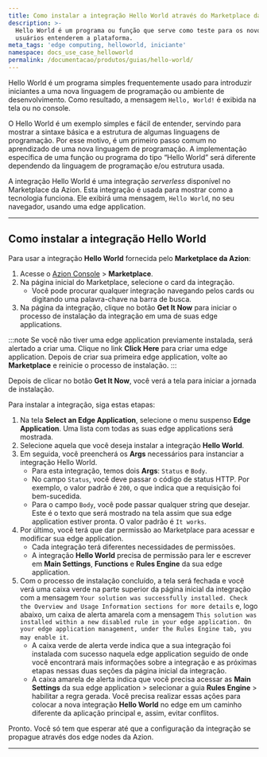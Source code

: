 ```yaml
---
title: Como instalar a integração Hello World através do Marketplace da Azion
description: >-
  Hello World é um programa ou função que serve como teste para os novos
  usuários entenderem a plataforma.
meta_tags: 'edge computing, helloworld, iniciante'
namespace: docs_use_case_helloworld
permalink: /documentacao/produtos/guias/hello-world/
---
```


Hello World é um programa simples frequentemente usado para introduzir iniciantes a uma nova linguagem de programação ou ambiente de desenvolvimento. Como resultado, a mensagem `Hello, World!` é exibida na tela ou no console.

O Hello World é um exemplo simples e fácil de entender, servindo para mostrar a sintaxe básica e a estrutura de algumas linguagens de programação. Por esse motivo, é um primeiro passo comum no aprendizado de uma nova linguagem de programação. A implementação específica de uma função ou programa do tipo “Hello World” será diferente dependendo da linguagem de programação e/ou estrutura usada.

A integração Hello World é uma integração *serverless* disponível no Marketplace da Azion. Esta integração é usada para mostrar como a tecnologia funciona. Ele exibirá uma mensagem, `Hello World`, no seu navegador, usando uma edge application.

---

## Como instalar a integração Hello World

Para usar a integração **Hello World** fornecida pelo **Marketplace da Azion**:

1. Acesse o [Azion Console](/pt-br/documentacao/produtos/guias/como-acessar-o-rtm/) > **Marketplace**.
2. Na página inicial do Marketplace, selecione o card da integração.
   - Você pode procurar qualquer integração navegando pelos cards ou digitando uma palavra-chave na barra de busca.
3. Na página da integração, clique no botão **Get It Now** para iniciar o processo de instalação da integração em uma de suas edge applications.

:::note
Se você não tiver uma edge application previamente instalada, será alertado a criar uma. Clique no link **Click Here** para criar uma edge application. Depois de criar sua primeira edge application, volte ao **Marketplace** e reinicie o processo de instalação.
:::

Depois de clicar no botão **Get It Now**, você verá a tela para iniciar a jornada de instalação. 

Para instalar a integração, siga estas etapas:

1. Na tela **Select an Edge Application**, selecione o menu suspenso **Edge Application**. Uma lista com todas as suas edge applications será mostrada.
2. Selecione aquela que você deseja instalar a integração **Hello World**.
3. Em seguida, você preencherá os **Args** necessários para instanciar a integração Hello World.
   - Para esta integração, temos dois **Args**: `Status` e `Body`.
   - No campo `Status`, você deve passar o código de status HTTP. Por exemplo, o valor padrão é `200`, o que indica que a requisição foi bem-sucedida.
   - Para o campo `Body`, você pode passar qualquer string que desejar. Este é o texto que será mostrado na tela assim que sua edge application estiver pronta. O valor padrão é `It works`.
4. Por último, você terá que dar permissão ao Marketplace para acessar e modificar sua edge application.
   - Cada integração terá diferentes necessidades de permissões.
   - A integração **Hello World** precisa de permissão para ler e escrever em **Main Settings**, **Functions** e **Rules Engine** da sua edge application.
5. Com o processo de instalação concluído, a tela será fechada e você verá uma caixa verde na parte superior da página inicial da integração com a mensagem `Your solution was successfully installed. Check the Overview and Usage Information sections for more details` e, logo abaixo, um caixa de alerta amarela com a mensagem `This solution was installed within a new disabled rule in your edge application. On your edge application management, under the Rules Engine tab, you may enable it`.
    - A caixa verde de alerta verde indica que a sua integração foi instalada com sucesso naquela edge application seguido de onde você encontrará mais informações sobre a integração e as próximas etapas nessas duas seções da página inicial da integração.
    - A caixa amarela de alerta indica que você precisa acessar as **Main Settings** da sua edge application > selecionar a guia **Rules Engine** > habilitar a regra gerada. Você precisa realizar essas ações para colocar a nova integração **Hello World** no edge em um caminho diferente da aplicação principal e, assim, evitar conflitos.

Pronto. Você só tem que esperar até que a configuração da integração se propague através dos edge nodes da Azion.





---

